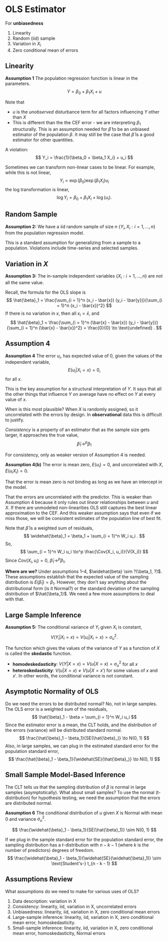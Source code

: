 # OLS Estimator

For **unbiasedness**

1.  Linearity
1.  Random (iid) sample
1.  Variation in $X_i$
1.  Zero conditional mean of errors

## Linearity

**Assumption 1** The population regression function is linear in the parameters.
$$
Y = \beta_0 + \beta_1 X_i + u
$$

Note that

-   $u$ is the *unobserved* disturbance term for all factors influencing $Y$ other than $X$
-   This is different than the the CEF error - we are interpreting $\beta_1$ structurally. This is an assumption needed for $\hat{\beta}$ to be an unbiased estimator of the population $\beta$. It may still be the case that $\hat{\beta}$ is a good estimator for other quantities.

A violation:
$$
Y_i = \frac{1}{\beta_0 + \beta_1 X_i} + u_i
$$

Sometimes we can transform non-linear cases to be linear.
For example, while this is not linear,
$$
Y_i = \exp(\beta_0) \exp(\beta_1 X_i) u_i
$$
the log transformation is linear,
$$
\log Y_i = \beta_0 + \beta_1 X_i + \log (u_i).
$$

## Random Sample

**Assumption 2:** We have a iid random sample of size $n$ $\{Y_i, X_i: i = 1, \dots, n\}$ from the population regression model.

This is a standard assumption for generalizing from a sample to a population.
Violations include time-series and selected samples.

## Variation in $X$

**Assumption 3:** The in-sample independent variables $\{X_i: i = 1, \dots, n\}$ are not all the same value.

Recall, the formula for the OLS slope is
$$
\hat{\beta}_1 = \frac{\sum_{i = 1}^n (x_i - \bar{x}) (y_i - \bar{y})}{\sum_{i = 1}^n (x_i - \bar{x})^2}
$$
If there is no variation in $x$, then all $x_i = \bar{x}$,
and
$$
\hat{\beta}_1 = \frac{\sum_{i = 1}^n (\bar{x} - \bar{x}) (y_i - \bar{y})}{\sum_{i = 1}^n (\bar{x} - \bar{x})^2} =  \frac{0}{0} \to \text{undefined} .
$$

## Assumption 4

**Assumption 4** The error $u_i$, has expected value of 0, given the values of the independent variable,
$$
E(u_i | X_i = x) = 0,
$$
for all $x$.

This is the key assumption for a structural interpretation of $Y$.
It says that all the other things that influence $Y$ on average have no effect on $Y$ at every value of $x$.

When is this most plausible? When $X$ is randomly assigned, so it uncorrelated with the errors by design.
In **observational** data this is difficult to justify.

*Consistency* is a property of an estimator that as the sample size gets larger, it approaches the true value,
$$
\widehat{\beta}_1 \to^{p} \beta_1
$$

For consistency, only as weaker version of Assumption 4 is needed.

**Assumption 4(b)**  The error is mean zero, $E(u_i) = 0$, and uncorrelated with $X$, $E(u_i X_i) = 0$.

That the error is mean zero is not binding as long as we have an intercept in the model.

That the errors are uncorrelated with the predictor.
This is weaker than Assumption 4 because it only rules out *linear* relationships between $u$ and $X$.
If there are unmodeled non-linearities OLS still captures the best linear approximation to the CEF.
And this weaker assumption says that even if we miss those, we will be consistent estimates of the population line of best fit.

Note that $\widehat{\beta}$ is a weighted sum of residuals,
$$
\widehat{\beta}_1 = \beta_1 + \sum_{i = 1}^n W_i u_i .
$$
So,
$$
\sum_{i = 1}^n W_i u_i \to^p  \frac{\Cov(X_i, u_i)}{V(X_i)}
$$
Since $Cov(X_i, u_i) = 0$, $\widehat{\beta}_1 \to^p \beta_1$.

**Where are we?** Under assumptions 1--4, $\widehat{beta} \sim ?(\beta_1, ?)$.
These assumptions establish that the expected value of the sampling distribution is $E(\widehat{\beta}_1) = \beta_1$.
However, they don't say anything about the distributional form (is it Normal?) or the standard deviation of the sampling distribution of $\hat{\beta_1}$.
We need a few more assumptions to deal with that.

## Large Sample Inference

**Assumption 5:** The conditional variance of $Y_i$ given $X_i$ is constant,
$$
V(Y_i | X_i = x) = V(u_i | X_i = x) = \sigma^2_u .
$$

The function which gives the values of the variance of $Y$ as a function of $X$ is called the **skedastic** function.

-   **homodeskedasticity**: $V(Y | X = x) = V(u | X = x) = \sigma^2_u$ for all $x$
-   **heteroskedasticity**: $V(u | X = x) \neq V(u | X = x')$ for some values of $x$ and $x'$. In other words, the conditional variance is not constant.

## Asymptotic Normality of OLS

Do we need the errors to be distributed normal? No, not in large samples.
The OLS error is a weighted sum of the residuals,
$$
\hat{\beta}_1 - \beta = \sum_{i = 1}^n W_i u_i
$$
Since the estimator error is a mean, the CLT holds, and the distribution of the errors (variance) will be distributed standard normal.
$$
\frac{\hat{\beta}_1 - \beta_1}{SE(\hat{\beta}_)} \to N(0, 1)
$$
Also, in large samples, we can plug in the estimated standard error for the population standard error,
$$
\frac{\hat{\beta}_1 - \beta_1}{\widehat{SE}(\hat{\beta}_)} \to N(0, 1)
$$

## Small Sample Model-Based Inference

The CLT tells us that the sampling distribution of $\beta$ is normal in large samples (asymptotically).
What about small samples?
To use the normal (t-distribution) for hypothesis testing, we need the assumption that the errors are distributed normal.

**Assumption 6** The conditional distribution of $u$ given $X$ is Normal with mean 0 and variance $\sigma^2_u$.

$$
\frac{\widehat{\beta}_1 - \beta_1}{SE(\hat{\beta}_1)} \sim N(0, 1)
$$

If we plug in the sample standard error for the population standard error, the sampling distribution has a $t$-distribution with $n - k - 1$ (where $k$ is the number of predictors) degrees of freedom.
$$
\frac{\widehat{\beta}_1 - \beta_1}{\widehat{SE}(\widehat{\beta}_1)} \sim \text{Student's-} t_{n - k - 1}
$$

## Assumptions Review

What assumptions do we need to make for various uses of OLS?

1.  Data description: variation in X
1.  Consistency: linearity, iid, variation in X, uncorrelated errors
1.  Unbiasedness: linearity, iid, variation in X, zero conditional mean errors
1.  Large-sample inference: linearity, iid, variation in X, zero conditional mean error, homoskedasticity.
1.  Small-sample inference: linearity, iid, variation in X, zero conditional mean error, homoskedasticity, Normal errors
